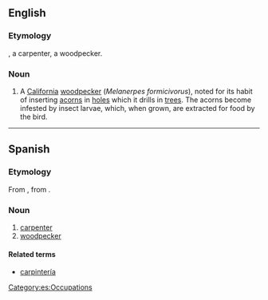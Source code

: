 ==English==

===Etymology===
{{etyl|es|en}}, a carpenter, a woodpecker.

===Noun===
{{en-noun}}

# A [[California]] [[woodpecker]] (''Melanerpes formicivorus''), noted for its habit of inserting [[acorn]]s in [[hole]]s which it drills in [[tree]]s. The acorns become infested by insect larvae, which, when grown, are extracted for food by the bird.

{{Webster 1913}}

----

==Spanish==

===Etymology===
From {{etyl|LL.|es}} {{m|la|carpentārius||carpenter}}, from {{etyl|la|es}} {{m|la|carpentārius||wagon-maker, carriage-maker}}.

===Noun===
{{es-noun|m|f=carpintera}}

# [[carpenter]]
# [[woodpecker]]

====Related terms====
* [[carpintería]] {{g|f}}

[[Category:es:Occupations]]